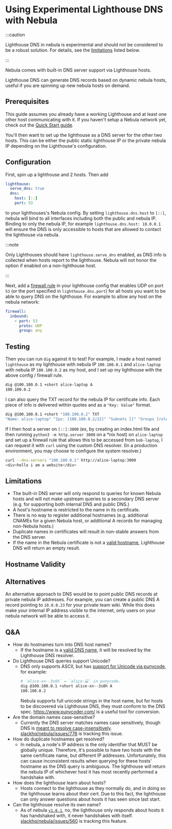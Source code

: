 # Using Experimental Lighthouse DNS with Nebula

:::caution

Lighthouse DNS in nebula is experimental and should not be considered to be a robust solution. For details, see the
[limitations](#limitations) listed below.

:::

Nebula comes with built-in DNS server support via Lighthouse hosts.

Lighthouse DNS can generate DNS records based on dynamic nebula hosts, useful if you are spinning up new nebula hosts on
demand.

## Prerequisites

This guide assumes you already have a working Lighthouse and at least one other host communicating with it. If you
haven't setup a Nebula network yet, check out the [Quick Start guide](/docs/guides/quick-start/).

You'll then want to set up the lighthouse as a DNS server for the other two hosts. This can be either the public static
lighthouse IP or the private nebula IP depending on the Lighthouse's configuration.

## Configuration

First, spin up a lighthouse and 2 hosts. Then add

```yaml
lighthouse:
  serve_dns: true
  dns:
    host: [::]
    port: 53
```

to your lighthouses's Nebula config. By setting `lighthouse.dns.host` to `[::]`, nebula will bind to all interfaces
including both the public and nebula IP. Binding to only the nebula IP, for example `lighthouse.dns.host: 10.0.0.1` will
ensure the DNS is only accessible to hosts that are allowed to contact the lighthouse via nebula.

:::note

Only Lighthouses should have `lighthouse.serve_dns` enabled, as DNS info is collected when hosts report to the
lighthouse. Nebula will not honor the option if enabled on a non-lighthouse host.

:::

Next, add a [firewall rule](/docs/config/firewall) in your lighthouse config that enables UDP on port `53` (or the port
specified in `lighthouse.dns.port`) for all hosts you want to be able to query DNS on the lighthouse. For example to
allow any host on the nebula network:

```yaml
firewall:
  inbound:
    - port: 53
      proto: UDP
      group: any
```

## Testing

Then you can run `dig` against it to test! For example, I made a host named `lighthouse` as my lighthouse with nebula IP
`100.100.0.1` and `alice-laptop` with nebula IP `100.100.0.2` as my host, and I set up my lighthouse with the above
config / firewall rule.

```bash
dig @100.100.0.1 +short alice-laptop A
100.100.0.2
```

I can also query the TXT record for the nebula IP for certificate info. Each piece of info is delivered within quotes
and as a `"Key: Value"` format.

```bash
dig @100.100.0.1 +short "100.100.0.2" TXT
"Name: alice-laptop" "Ips: [100.100.0.2/22]" "Subnets []" "Groups [role:Laptop]" "NotBefore 2022-12-06 21:34:25 +0000 UTC" "NotAFter 2024-05-13 17:37:27 +0000 UTC" "PublicKey 2c4828672fef1306124df94eb0fecd753e462e1bd4107f866f4e1a463550eb1b" "IsCA false" "Issuer 5b568aedaa5d97746e870f01a356ba474cf3251c0e743499ec668f93efa77f51"
```

If I then host a server on `[::]:3000` (ex, by creating an index.html file and then running
`python3 -m http.server 3000` on a \*nix host) on `alice-laptop` and set up a firewall rule that allows this to be
accessed from `bob-laptop`, I can request it with `curl` using the custom DNS resolver. (In a production environment,
you may choose to configure the system resolver.)

```bash
curl --dns-servers "100.100.0.1" http://alice-laptop:3000
<div>hello i am a website</div>
```

## Limitations

- The built-in DNS server will only respond to queries for known Nebula hosts and will not make upstream queries to a
  secondary DNS server (e.g. for supporting both internal DNS and public DNS.)
- A host's hostname is restricted to the name in its certificate.
- There is no way to register additional hostnames (e.g. additional CNAMEs for a given Nebula host, or additional A
  records for managing non-Nebula hosts.)
- Duplicate names in certificates will result in non-stable answers from the DNS server.
- If the name in the Nebula certificate is not a [valid hostname](https://www.rfc-editor.org/rfc/rfc1035#section-2.3.1),
Lighthouse DNS will return an empty result.

## Hostname Validity


<ValidateDomainInput />

## Alternatives

An alternative approach to DNS would be to point public DNS records at private nebula IP addresses. For example, you can
create a public DNS A record pointing to `10.0.0.23` for your private team wiki. While this does make your internal IP
address visible to the internet, only users on your nebula network will be able to access it.

## Q&A

- How do hostnames turn into DNS host names?
  - If the hostname is a [valid DNS name](https://www.rfc-editor.org/rfc/rfc1035#section-2.3.1), it will be resolved by
    the Lighthouse DNS resolver.
- Do Lighthouse DNS queries support Unicode?
  - DNS only supports ASCII, but has [support for Unicode via punycode](https://www.rfc-editor.org/rfc/rfc3492), for
    example:
    ```bash
    # `alice-xn--3s8h` = `alice-💻` in punycode.
    dig @100.100.0.1 +short alice-xn--3s8h A
    100.100.0.2
    ```
    Nebula supports full unicode strings in the host name, but for hosts to be discovered via Lighthouse DNS, they must
    conform to the DNS spec. <https://www.punycoder.com/> is a useful tool for conversion.
- Are the domain names case-sensitive?
  - Currently the DNS server matches names case sensitively, though DNS is
    [meant to resolve case-insensitively](https://www.rfc-editor.org/rfc/rfc1035#section-2.3.3).
    [slackhq/nebula/issues/776](https://github.com/slackhq/nebula/issues/776) is tracking this issue.
- How do duplicate hostnames get resolved?
  - In nebula, a node's IP address is the only identifier that MUST be globally unique. Therefore, it's possible to have
    two hosts with the same certificate name, but different IP addresses. Unfortunately, this can cause inconsistent
    results when querying for these hosts' hostname as the DNS query is ambiguous. The lighthouse will return the nebula
    IP of whichever host it has most recently performed a handshake with.
- How does the lighthouse learn about hosts?
  - Hosts connect to the lighthouse as they normally do, and in doing so the lighthouse learns about their cert. Due to
    this fact, the lighthouse can only answer questions about hosts it has seen since last start.
- Can the lighthouse resolve its own name?
  - As of nebula [`v1.6.1`](https://github.com/slackhq/nebula/releases/tag/v1.6.1), no, the lighthouse only responds
    about hosts it has handshaked with, it never handshakes with itself.
    [slackhq/nebula/issues/560](https://github.com/slackhq/nebula/issues/560) is tracking this feature.
